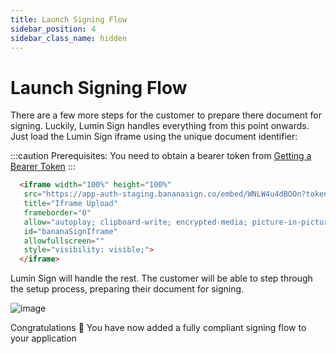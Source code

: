 ```yaml
---
title: Launch Signing Flow
sidebar_position: 4
sidebar_class_name: hidden
---
```


# Launch Signing Flow

There are a few more steps for the customer to prepare there document for signing. Luckily, Lumin Sign handles everything from this point onwards. Just load the Lumin Sign iframe using the unique document identifier:

:::caution
Prerequisites: You need to obtain a bearer token from [Getting a Bearer Token](/docs/beta/category/getting-an-bearer-token)
:::

```html
  <iframe width="100%" height="100%"
   src="https://app-auth-staging.bananasign.co/embed/WNLW4u4dBOOn?token={accessToken}"
   title="Iframe Upload"
   frameborder="0"
   allow="autoplay; clipboard-write; encrypted-media; picture-in-picture"
   id="bananaSignIframe"
   allowfullscreen=""
   style="visibility: visible;">
  </iframe>
```

Lumin Sign will handle the rest. The customer will be able to step through the setup process, preparing their document for signing.


![image](img/bananasign-iframe.png)

Congratulations 🎉 You have now added a fully compliant signing flow to your application
